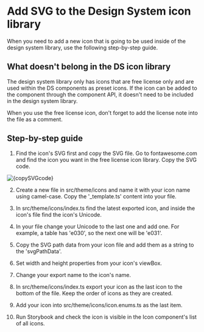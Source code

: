 

<Meta title="code examples/add svg icon to DS icon library" />

# Add SVG to the Design System icon library

When you need to add a new icon that is going to be used inside of the design system library, use the following step-by-step guide.

## What doesn't belong in the DS icon library

The design system library only has icons that are free license only and are used within the DS components as preset icons. If the icon can be added to the component through the component API, it doesn't need to be included in the design system library.

When you use the free license icon, don't forget to add the license note into the file as a comment.

## Step-by-step guide

1. Find the icon's SVG first and copy the SVG file. Go to fontawesome.com and find the icon you want in the free license icon library. Copy the SVG code.

<img alt={copySVGcode} src="Image alt" width={240} />

2. Create a new file in src/theme/icons and name it with your icon name using camel-case. Copy the '\_template.ts' content into your file.

3. In src/theme/icons/index.ts find the latest exported icon, and inside the icon's file find the icon's Unicode.

4. In your file change your Unicode to the last one and add one. For example, a table has 'e030', so the next one will be 'e031'.

5. Copy the SVG path data from your icon file and add them as a string to the 'svgPathData'.

6. Set width and height properties from your icon's viewBox.

7. Change your export name to the icon's name.

8. In src/theme/icons/index.ts export your icon as the last icon to the bottom of the file. Keep the order of icons as they are created.

9. Add your icon into src/theme/icons/icon.enums.ts as the last item.

10. Run Storybook and check the icon is visible in the Icon component's list of all icons.
